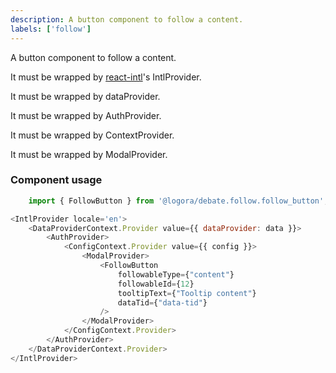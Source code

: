 ```yaml
---
description: A button component to follow a content.
labels: ['follow']
---
```



A button component to follow a content.

It must be wrapped by [react-intl](https://formatjs.io/docs/getting-started/installation/)'s IntlProvider.

It must be wrapped by dataProvider.

It must be wrapped by AuthProvider.

It must be wrapped by ContextProvider.

It must be wrapped by ModalProvider.

### Component usage
```js
    import { FollowButton } from '@logora/debate.follow.follow_button';
```
```js
<IntlProvider locale='en'>
    <DataProviderContext.Provider value={{ dataProvider: data }}>
        <AuthProvider>
            <ConfigContext.Provider value={{ config }}>
                <ModalProvider>
                    <FollowButton 
                        followableType={"content"}
                        followableId={12}
                        tooltipText={"Tooltip content"}
                        dataTid={"data-tid"}
                    />
                </ModalProvider>
            </ConfigContext.Provider>
        </AuthProvider>
    </DataProviderContext.Provider>
</IntlProvider>
```